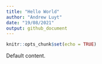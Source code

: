 ```yaml
---
title: "Hello World"
author: "Andrew Luyt"
date: "19/08/2021"
output: github_document
---
```


```r
knitr::opts_chunk$set(echo = TRUE)
```

Default content.

